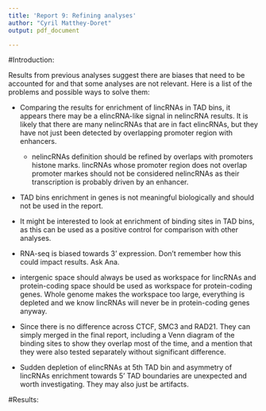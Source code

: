```yaml
---
title: 'Report 9: Refining analyses'
author: "Cyril Matthey-Doret"
output: pdf_document

---
```


#Introduction:

Results from previous analyses suggest there are biases that need to be accounted for and that some analyses are not relevant.
Here is a list of the problems and possible ways to solve them:

  * Comparing the results for enrichment of lincRNAs in TAD bins, it appears there may be a elincRNA-like signal in nelincRNA results. It is likely that there are many nelincRNAs that are in fact elincRNAs, but they have not just been detected by overlapping promoter region with enhancers.
    + nelincRNAs definition should be refined by overlaps with promoters histone marks. lincRNAs whose promoter region does not overlap promoter markes should not be considered nelincRNAs as their transcription is probably driven by an enhancer.
  
  * TAD bins enrichment in genes is not meaningful biologically and should not be used in the report.
  
  * It might be interested to look at enrichment of binding sites in TAD bins, as this can be used as a positive control for comparison with other analyses.
  
  * RNA-seq is biased towards 3' expression. Don't remember how this could impact results. Ask Ana.
  
  * intergenic space should always be used as workspace for lincRNAs and protein-coding space should be used as workspace for protein-coding genes. Whole genome makes the workspace too large, everything is depleted and we know lincRNAs will never be in protein-coding genes anyway.
  
  * Since there is no difference across CTCF, SMC3 and RAD21. They can simply merged in the final report, including a Venn diagram of the binding sites to show they overlap most of the time, and a mention that they were also tested separately without significant difference.
  
  * Sudden depletion of elincRNAs at 5th TAD bin and asymmetry of lincRNAs enrichment towards 5' TAD boundaries are unexpected and worth investigating. They may also just be artifacts.
  
#Results: 



